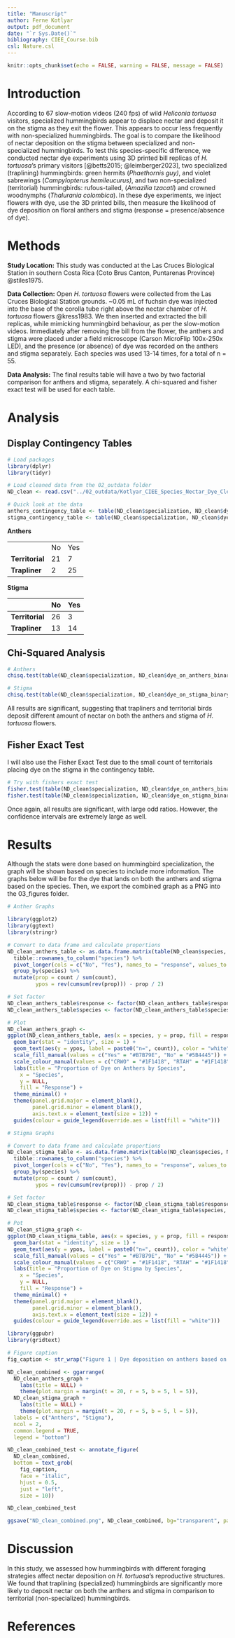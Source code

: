 ```yaml
---
title: "Manuscript"
author: Ferne Kotlyar
output: pdf_document
date: "`r Sys.Date()`"
bibliography: CIEE_Course.bib
csl: Nature.csl
---
```


```r
knitr::opts_chunk$set(echo = FALSE, warning = FALSE, message = FALSE)
```

# Introduction

According to 67 slow-motion videos (240 fps) of wild *Heliconia tortuosa* visitors, specialized hummingbirds appear to displace nectar and deposit it on the stigma as they exit the flower. This appears to occur less frequently with non-specialized hummingbirds. The goal is to compare the likelihood of nectar deposition on the stigma between specialized and non-specialized hummingbirds. To test this species-specific difference, we conducted nectar dye experiments using 3D printed bill replicas of *H. tortuosa*’s primary visitors [@betts2015; @leimberger2023], two specialized (traplining) hummingbirds: green hermits (*Phaethornis guy)*, and violet sabrewings (*Campylopterus hemileucurus)*, and two non-specialized (territorial) hummingbirds: rufous-tailed, (*Amazilia tzacatl*) and crowned woodnymphs (*Thalurania colombica*). In these dye experiments, we inject flowers with dye, use the 3D printed bills, then measure the likelihood of dye deposition on floral anthers and stigma (response = presence/absence of dye).

# Methods

**Study Location:** This study was conducted at the Las Cruces Biological Station in southern Costa Rica (Coto Brus Canton, Puntarenas Province) @stiles1975.

**Data Collection:** Open *H. tortuosa* flowers were collected from the Las Cruces Biological Station grounds. \~0.05 mL of fuchsin dye was injected into the base of the corolla tube right above the nectar chamber of *H. tortuosa* flowers @kress1983. We then inserted and extracted the bill replicas, while mimicking hummingbird behaviour, as per the slow-motion videos. Immediately after removing the bill from the flower, the anthers and stigma were placed under a field microscope (Carson MicroFlip 100x-250x LED), and the presence (or absence) of dye was recorded on the anthers and stigma separately. Each species was used 13-14 times, for a total of n = 55.

**Data Analysis:** The final results table will have a two by two factorial comparison for anthers and stigma, separately. A chi-squared and fisher exact test will be used for each table.

# Analysis

## Display Contingency Tables

```r
# Load packages
library(dplyr)
library(tidyr)

# Load cleaned data from the 02_outdata folder
ND_clean <- read.csv("../02_outdata/Kotlyar_CIEE_Species_Nectar_Dye_Clean.csv")

# Quick look at the data
anthers_contingency_table <- table(ND_clean$specialization, ND_clean$dye_on_anthers_binary)
stigma_contingency_table <- table(ND_clean$specialization, ND_clean$dye_on_stigma_binary)
```

**Anthers**

|                 |     |     |
|-----------------|-----|-----|
|                 | No  | Yes |
| **Territorial** | 21  | 7   |
| **Trapliner**   | 2   | 25  |

**Stigma**

|                 | No  | Yes |
|-----------------|-----|-----|
| **Territorial** | 26  | 3   |
| **Trapliner**   | 13  | 14  |

## Chi-Squared Analysis

```r
# Anthers
chisq.test(table(ND_clean$specialization, ND_clean$dye_on_anthers_binary))

# Stigma
chisq.test(table(ND_clean$specialization, ND_clean$dye_on_stigma_binary))
```

All results are significant, suggesting that trapliners and territorial birds deposit different amount of nectar on both the anthers and stigma of *H. tortuosa* flowers.

## Fisher Exact Test

I will also use the Fisher Exact Test due to the small count of territorials placing dye on the stigma in the contingency table.

```r
# Try with fishers exact test 
fisher.test(table(ND_clean$specialization, ND_clean$dye_on_anthers_binary))
fisher.test(table(ND_clean$specialization, ND_clean$dye_on_stigma_binary))
```

Once again, all results are significant, with large odd ratios. However, the confidence intervals are extremely large as well.

# Results

Although the stats were done based on hummingbird specialization, the graph will be shown based on species to include more information. The graphs below will be for the dye that lands on both the anthers and stigma based on the species. Then, we export the combined graph as a PNG into the 03_figures folder.

```r
# Anther Graphs

library(ggplot2)
library(ggtext)
library(stringr)

# Convert to data frame and calculate proportions
ND_clean_anthers_table <- as.data.frame.matrix(table(ND_clean$species, ND_clean$dye_on_anthers_binary)) %>%
  tibble::rownames_to_column("species") %>%
  pivot_longer(cols = c("No", "Yes"), names_to = "response", values_to = "count") %>%
  group_by(species) %>%
  mutate(prop = count / sum(count),
         ypos = rev(cumsum(rev(prop))) - prop / 2)

# Set factor
ND_clean_anthers_table$response <- factor(ND_clean_anthers_table$response, levels = c("No", "Yes"))
ND_clean_anthers_table$species <- factor(ND_clean_anthers_table$species, levels = c("CRWO", "RTAH", "GREH", "VISA"))

# Plot
ND_clean_anthers_graph <-
ggplot(ND_clean_anthers_table, aes(x = species, y = prop, fill = response, colour=species)) +
  geom_bar(stat = "identity", size = 1) +
  geom_text(aes(y = ypos, label = paste0("n=", count)), color = "white", size = 4) +
  scale_fill_manual(values = c("Yes" = "#B7B79E", "No" = "#5B4445")) +
  scale_colour_manual(values = c("CRWO" = "#1F1418", "RTAH" = "#1F1418", "GREH" = "#FF5C43", "VISA" = "#FF5C43")) +
  labs(title = "Proportion of Dye on Anthers by Species",
    x = "Species",
    y = NULL,
    fill = "Response") +
  theme_minimal() +
  theme(panel.grid.major = element_blank(),
        panel.grid.minor = element_blank(),
        axis.text.x = element_text(size = 12)) + 
  guides(colour = guide_legend(override.aes = list(fill = "white")))
```

```r
# Stigma Graphs

# Convert to data frame and calculate proportions
ND_clean_stigma_table <- as.data.frame.matrix(table(ND_clean$species, ND_clean$dye_on_stigma_binary)) %>%
  tibble::rownames_to_column("species") %>%
  pivot_longer(cols = c("No", "Yes"), names_to = "response", values_to = "count") %>%
  group_by(species) %>%
  mutate(prop = count / sum(count),
         ypos = rev(cumsum(rev(prop))) - prop / 2)

# Set factor
ND_clean_stigma_table$response <- factor(ND_clean_stigma_table$response, levels = c("No", "Yes"))
ND_clean_stigma_table$species <- factor(ND_clean_stigma_table$species, levels = c("CRWO", "RTAH", "GREH", "VISA"))

# Pot
ND_clean_stigma_graph <-
ggplot(ND_clean_stigma_table, aes(x = species, y = prop, fill = response, colour=species)) +
  geom_bar(stat = "identity", size = 1) +
  geom_text(aes(y = ypos, label = paste0("n=", count)), color = "white", size = 4) +
  scale_fill_manual(values = c("Yes" = "#B7B79E", "No" = "#5B4445")) +
  scale_colour_manual(values = c("CRWO" = "#1F1418", "RTAH" = "#1F1418", "GREH" = "#FF5C43", "VISA" = "#FF5C43")) +
  labs(title = "Proportion of Dye on Stigma by Species",
    x = "Species",
    y = NULL,
    fill = "Response") +
  theme_minimal() +
  theme(panel.grid.major = element_blank(),
        panel.grid.minor = element_blank(),
        axis.text.x = element_text(size = 12)) + 
  guides(colour = guide_legend(override.aes = list(fill = "white")))
```

```r
library(ggpubr)
library(gridtext)

# Figure caption
fig_caption <- str_wrap("Figure 1 | Dye deposition on anthers based on H. tortuosa's primary visitors. This includes two specialized (traplining) hummingbirds: GREH - green hermits (Phaethornis guy) and VISA - violet sabrewings, (Campylopterus hemileucurus) and two non-specialized (territorial) hummingbirds: RTAH - rufous-tailed, (Amazilia tzacatl) and CRWO - crowned woodnymphs (Thalurania colombica).")

ND_clean_combined <- ggarrange(
  ND_clean_anthers_graph + 
    labs(title = NULL) + 
    theme(plot.margin = margin(t = 20, r = 5, b = 5, l = 5)),
  ND_clean_stigma_graph + 
    labs(title = NULL) + 
    theme(plot.margin = margin(t = 20, r = 5, b = 5, l = 5)), 
  labels = c("Anthers", "Stigma"), 
  ncol = 2, 
  common.legend = TRUE, 
  legend = "bottom") 

ND_clean_combined_test <- annotate_figure(
  ND_clean_combined,
  bottom = text_grob(
    fig_caption, 
    face = "italic",
    hjust = 0.5,
    just = "left",
    size = 10))

ND_clean_combined_test

ggsave("ND_clean_combined.png", ND_clean_combined, bg="transparent", path="../03_figures", width = 8, height = 5)
```

# Discussion

In this study, we assessed how hummingbirds with different foraging strategies affect nectar deposition on *H. tortuosa*’s reproductive structures. We found that traplining (specialized) hummingbirds are significantly more likely to deposit nectar on both the anthers and stigma in comparison to territorial (non-specialized) hummingbirds.

# References
